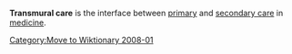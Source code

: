 [[Category:Move to Wiktionary 2008-01]]
{{unsourced}}
'''Transmural care''' is the interface between [[primary care|primary]] and [[secondary care]] in [[medicine]].

{{treatment-stub}}
<!-- Long comment to avoid being listed on short pages                                                                                                                                               -->